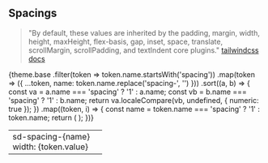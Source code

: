 
<Meta title="Packages/Tokens/Spacings" />

## Spacings

> "By default, these values are inherited by the padding, margin, width, height, maxHeight, flex-basis, gap, inset, space, translate, scrollMargin, scrollPadding, and textIndent core plugins." [tailwindcss docs](https://tailwindcss.com/docs/theme#theme-variable-namespaces)

<table>
  <tbody>
    {theme.base
      .filter(token => token.name.startsWith('spacing'))
      .map(token => ({ ...token, name: token.name.replace('spacing-', '') }))
      .sort((a, b) => {
        const va = a.name === 'spacing' ? '1' : a.name;
        const vb = b.name === 'spacing' ? '1' : b.name;
        return va.localeCompare(vb, undefined, { numeric: true });
      })
      .map((token, i) => {
        const name = token.name === 'spacing' ? '1' : token.name;
        return (
          <tr>
            <td>
              <div class="flex flex-col">
                <div class="font-bold">sd-spacing-{name}</div>
                <div>width: {token.value}</div>
              </div>
            </td>
            <td class="w-[calc(theme('spacing.40')+3rem)]">
              <div
                class={cx(
                  'bg-primary flex h-10',
                  {
                    '0': 'w-0',
                    '1': 'w-1',
                    '2': 'w-2',
                    '3': 'w-3',
                    '4': 'w-4',
                    '5': 'w-5',
                    '6': 'w-6',
                    '8': 'w-8',
                    '10': 'w-10',
                    '12': 'w-12',
                    '16': 'w-16',
                    '20': 'w-20',
                    '24': 'w-24',
                    '32': 'w-32',
                    '40': 'w-40',
                    '0.25': 'w-0.25',
                    '0.5': 'w-0.5',
                    '1.5': 'w-1.5',
                    auto: 'w-auto'
                  }[name]
                )}
              ></div>
            </td>
          </tr>
        );
      })}
  </tbody>
</table>
